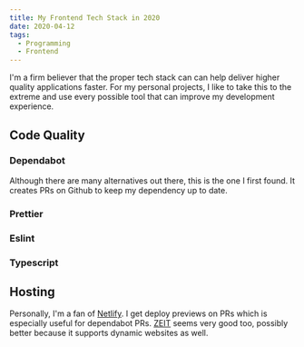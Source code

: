 ```yaml
---
title: My Frontend Tech Stack in 2020
date: 2020-04-12
tags:
  - Programming
  - Frontend
---
```


I'm a firm believer that the proper tech stack can can help deliver higher
quality applications faster. For my personal projects, I like to take this to
the extreme and use every possible tool that can improve my development
experience.

## Code Quality

### Dependabot

Although there are many alternatives out there, this is the one I first found.
It creates PRs on Github to keep my dependency up to date.

### Prettier


### Eslint


### Typescript



## Hosting

Personally, I'm a fan of [Netlify](https://www.netlify.com/). I get deploy previews on PRs which is especially useful for dependabot PRs. [ZEIT](https://zeit.co/) seems very good too, possibly better because it supports dynamic websites as well.
